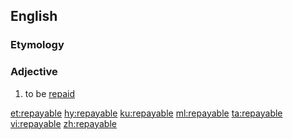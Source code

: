 ==English==

===Etymology===
{{suffix|repay|able|lang=en}}

===Adjective===
{{en-adj|-}}

# {{context|business|of a debt|lang=en}} to be [[repaid]]

[[et:repayable]]
[[hy:repayable]]
[[ku:repayable]]
[[ml:repayable]]
[[ta:repayable]]
[[vi:repayable]]
[[zh:repayable]]